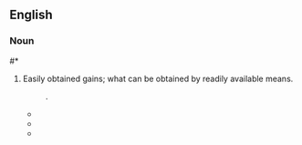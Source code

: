 ==English==

===Noun===


#*{{Best Practices:|author=Dany Shukran|year=2010|passage=But, we want to identify, the '''low-hanging fruit''' that we can harvest this year.}}
{{en-noun|sg=[[low]]-[[hanging]] [[fruit]]|pl=low-hanging fruit|pl2=low-hanging fruits}}
#{{idiom}} Easily obtained gains; what can be obtained by readily available means.
#:''{{Best Practices: On Conducting International Meetings page=18|author=Dany Shukran|year=2010|passage=But, we want to identify, the '''low-hanging fruit''' that we can harvest this year.}}.''
#*{{quote-book|title=Whistling Past Dixie: How Democrats Can Win Without the South|page=166|author=Thomas F. Schaller|year=2008|passage=But, Florida aside, the '''low-hanging fruit''' is not in Dixie.}}
#*{{quote-book|title=Environmental Policy and Corporate Behaviour|page=97|author=Nick Johnstone|year=2007|passage=the '''low-hanging fruit''' are picked first}}
#*{{quote-book|title=The Natural Step for Communities: How Cities and Towns Can Change to |page=201|author=Sarah James|oauthors=Torbjörn Lahti|year=2004|passage='''Low-hanging fruits''' are those actions that garner early agreement and that are obtainable in the short run.}}